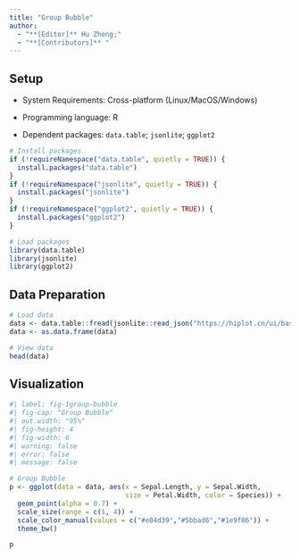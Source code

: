 ```yaml
---
title: "Group Bubble"
author:
  - "**[Editor]** Hu Zheng;"
  - "**[Contributors]** "
---
```


## Setup

-   System Requirements: Cross-platform (Linux/MacOS/Windows)

-   Programming language: R

-   Dependent packages: `data.table`; `jsonlite`; `ggplot2`

```r
# Install packages
if (!requireNamespace("data.table", quietly = TRUE)) {
  install.packages("data.table")
}
if (!requireNamespace("jsonlite", quietly = TRUE)) {
  install.packages("jsonlite")
}
if (!requireNamespace("ggplot2", quietly = TRUE)) {
  install.packages("ggplot2")
}

# Load packages
library(data.table)
library(jsonlite)
library(ggplot2)
```

## Data Preparation

```r
# Load data
data <- data.table::fread(jsonlite::read_json("https://hiplot.cn/ui/basic/group-bubble/data.json")$exampleData$textarea[[1]])
data <- as.data.frame(data)

# View data
head(data)
```

## Visualization

```r
#| label: fig-1group-bubble
#| fig-cap: "Group Bubble"
#| out.width: "95%"
#| fig-height: 4
#| fig-width: 6
#| warning: false
#| error: false
#| message: false

# Group Bubble
p <- ggplot(data = data, aes(x = Sepal.Length, y = Sepal.Width, 
                             size = Petal.Width, color = Species)) +
  geom_point(alpha = 0.7) +
  scale_size(range = c(1, 4)) +
  scale_color_manual(values = c("#e04d39","#5bbad6","#1e9f86")) +
  theme_bw()

p
```



